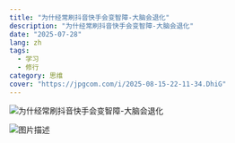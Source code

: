 ```yaml
---
title: "为什经常刷抖音快手会变智障-大脑会退化"
description: "为什经常刷抖音快手会变智障-大脑会退化"
date: "2025-07-28"
lang: zh
tags:
  - 学习
  - 修行
category: 思维
cover: "https://jpgcom.com/i/2025-08-15-22-11-34.DhiG"
---
```



<Image
  src="https://jpgcom.com/i/2025-08-15-22-11-34.DhiG"
  alt="为什经常刷抖音快手会变智障-大脑会退化"
  width={999}
  height={527}
  isArticleImage={true}
/>

<Image
  src="https://boost.jpgcdn.com/t3.jpgcdn.com/2025/07/28/D6do.jpg"
  alt="图片描述"
  width={800}
  height={400}
  isArticleImage={true}
/>

